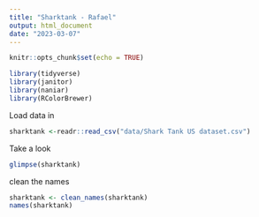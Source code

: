 ```yaml
---
title: "Sharktank - Rafael"
output: html_document
date: "2023-03-07"
---
```


```r
knitr::opts_chunk$set(echo = TRUE)
```


```r
library(tidyverse)
library(janitor)
library(naniar)
library(RColorBrewer)
```

Load data in
```r
sharktank <-readr::read_csv("data/Shark Tank US dataset.csv")
```

Take a look
```r
glimpse(sharktank)
```

clean the names
```r
sharktank <- clean_names(sharktank)
names(sharktank)
```

